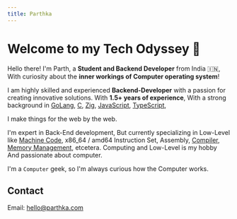```yaml
---
title: Parthka
---
```


# Welcome to my Tech Odyssey 🚀

Hello there! I'm Parth, a **Student and Backend Developer** from India 🇮🇳, With curiosity about the **inner workings of Computer operating system**!

I am highly skilled and experienced **Backend-Developer** with a passion for creating innovative solutions. With **1.5+ years of experience**, With a strong background in [GoLang](https://go.dev/), [C](https://en.wikipedia.org/wiki/C_(programming_language)), [Zig](https://ziglang.org/), [JavaScript](https://developer.mozilla.org/en-US/docs/Learn/JavaScript), [TypeScript](https://www.typescriptlang.org/),

I make things for the web by the web.

I'm expert in Back-End development, But currently specializing in Low-Level like [Machine Code](https://en.wikipedia.org/wiki/Machine_code), x86_64 / amd64 Instruction Set, Assembly, [Compiler](https://en.wikipedia.org/wiki/Compiler), [Memory Management](https://en.wikipedia.org/wiki/Memory_management), etcetera. Computing and Low-Level is my hobby And passionate about computer.

I'm a `Computer` geek, so I'm always curious how the Computer works.

## Contact
Email: [hello@parthka.com](mailto:hello@parthka.com)
